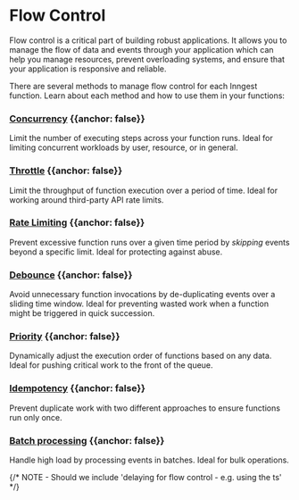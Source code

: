 

# Flow Control

Flow control is a critical part of building robust applications. It allows you to manage the flow of data and events through your application which can help you manage resources, prevent overloading systems, and ensure that your application is responsive and reliable.

There are several methods to manage flow control for each Inngest function. Learn about each method and how to use them in your functions:


### <a href="/docs/guides/concurrency" className="flex items-center gap-4"><IconConcurrency size="2rem"/> Concurrency</a> {{anchor: false}}

Limit the number of executing steps across your function runs. Ideal for limiting concurrent workloads by user, resource, or in general.

### <a href="/docs/guides/throttling" className="flex items-center gap-4"><IconThrottle size="2rem"/> Throttle</a> {{anchor: false}}

Limit the throughput of function execution over a period of time. Ideal for working around third-party API rate limits.

### <a href="/docs/guides/rate-limiting" className="flex items-center gap-4"><IconRateLimit size="2rem" /> Rate Limiting</a> {{anchor: false}}

Prevent excessive function runs over a given time period by _skipping_ events beyond a specific limit. Ideal for protecting against abuse.

### <a href="/docs/guides/debounce" className="flex items-center gap-4"><IconDebounce size="2rem"/> Debounce</a> {{anchor: false}}

Avoid unnecessary function invocations by de-duplicating events over a sliding time window. Ideal for preventing wasted work when a function might be triggered in quick succession.

### <a href="/docs/guides/priority" className="flex items-center gap-4"><IconPriority size="2rem"/> Priority</a> {{anchor: false}}

Dynamically adjust the execution order of functions based on any data. Ideal for pushing critical work to the front of the queue.

### <a href="/docs/guides/handling-idempotency" className="flex items-center gap-4"><IconIdempotency size="2rem"/> Idempotency</a> {{anchor: false}}

Prevent duplicate work with two different approaches to ensure functions run only once.

### <a href="/docs/guides/batching" className="flex items-center gap-4"><IconBatching size="2rem"/> Batch processing</a> {{anchor: false}}

Handle high load by processing events in batches. Ideal for bulk operations.



{/* NOTE - Should we include 'delaying for flow control - e.g. using the ts' */}